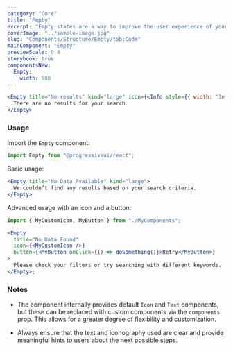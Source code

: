 ```yaml
---
category: "Core"
title: "Empty"
excerpt: "Empty states are a way to improve the user experience of your product, from onboarding to encouraging users to interact with your app."
coverImage: "../sample-image.jpg"
slug: "Components/Structure/Empty/tab:Code"
mainComponent: "Empty"
previewScale: 0.4
storybook: true
componentsNew:
  Empty:
    width: 500
---
```


```jsx live
<Empty title="No results" kind="large" icon={<Info style={{ width: "3em" }} />}>
  There are no results for your search
</Empty>
```

### Usage

Import the `Empty` component:

```jsx
import Empty from "@progressiveui/react";
```

Basic usage:

```jsx
<Empty title="No Data Available" kind="large">
  We couldn’t find any results based on your search criteria.
</Empty>
```

Advanced usage with an icon and a button:

```jsx
import { MyCustomIcon, MyButton } from "./MyComponents";

<Empty
  title="No Data Found"
  icon={<MyCustomIcon />}
  button={<MyButton onClick={() => doSomething()}>Retry</MyButton>}
>
  Please check your filters or try searching with different keywords.
</Empty>;
```

### Notes

- The component internally provides default `Icon` and `Text` components, but these can be replaced with custom components via the `components` prop. This allows for a greater degree of flexibility and customization.

- Always ensure that the text and iconography used are clear and provide meaningful hints to users about the next possible steps.
